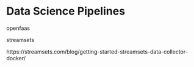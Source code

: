 # Data Science Pipelines

openfaas

streamsets

https://streamsets.com/blog/getting-started-streamsets-data-collector-docker/




